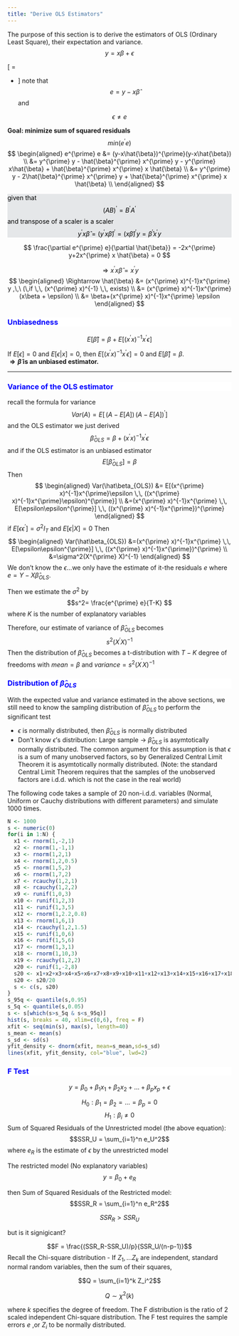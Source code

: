 ```yaml
---
title: "Derive OLS Estimators"
---
```

The purpose of this section is to derive the estimators of OLS (Ordinary Least Square), their expectation and variance.
$$ y = x\beta + \epsilon$$

\[
\begin{bmatrix}
y_{1}\\
y_{2}\\
\vdots\\
y_{T}
\end{bmatrix}=
\begin{bmatrix}
x_{1,1} & x_{1,2} & \dots & x_{1,K} \\
x_{2,1} & x_{2,2} & \dots & x_{2,K} \\
\vdots & \vdots & \ddots & \vdots \\
x_{T,1} & x_{T,2} & \dots & x_{T,K}
\end{bmatrix}
\begin{bmatrix}
\beta_{1}\\
\vdots\\
\beta_{K}
\end{bmatrix}+
\begin{bmatrix}
\epsilon_{1}\\
\epsilon_{2}\\
\vdots\\
\epsilon_{T}
\end{bmatrix}
\]
note that 
$$ e = y-x\hat{\beta} $$ and

$$\epsilon  \neq e$$

**Goal: minimize sum of squared residuals** 
$$ min(e^{\prime} e) $$
$$
\begin{aligned}
e^{\prime} e &=  (y-x\hat{\beta})^{\prime}(y-x\hat{\beta}) \\
&= y^{\prime} y - \hat{\beta}^{\prime} x^{\prime} y - y^{\prime} x\hat{\beta} + \hat{\beta}^{\prime} x^{\prime} x \hat{\beta} \\
&= y^{\prime} y - 2\hat{\beta}^{\prime} x^{\prime} y + \hat{\beta}^{\prime} x^{\prime} x \hat{\beta} \\
\end{aligned}
$$
<div style="background-color:#E5E7E9;color:black;matrixOperation:20px;">
given that
$$ (AB)^{\prime} = B^{\prime} A^{\prime} $$
and transpose of a scaler is a scaler
$$ y^{\prime} x \hat{\beta} = (y^{\prime} x \hat{\beta})^{\prime} = (x\hat{\beta})^{\prime} y = \hat{\beta}^{\prime} x^{\prime} y $$
</div>


$$ \frac{\partial e^{\prime} e}{\partial \hat{\beta}} = -2x^{\prime} y+2x^{\prime} x \hat{\beta} = 0 $$


$$ \Rightarrow x^{\prime} x \hat{\beta} = x^{\prime} y $$
$$ 
\begin{aligned}
\Rightarrow \hat{\beta} &= (x^{\prime} x)^{-1}x^{\prime} y ,\,\ (\,if \,\, (x^{\prime} x)^{-1} \,\, exists) \\
 &= (x^{\prime} x)^{-1}x^{\prime} (x\beta + \epsilon) \\
 &= \beta+(x^{\prime} x)^{-1}x^{\prime}  \epsilon 
 \end{aligned}
 $$
<div style="background-color:white;color:blue;matrixOperation:20px;">
### Unbiasedness
</div>

$$ E[ \hat{\beta}] = \beta + E[(x^{\prime} x)^{-1}x^{\prime} \epsilon]$$

If $E[\epsilon] =0$ and $E[\epsilon | x] = 0$, then $E[(x^{\prime} x)^{-1}x^{\prime} \epsilon] = 0$ and $E[ \hat{\beta}] = \beta$.   
**$\Rightarrow \hat{\beta}$ is an unbiased estimator.**

********
<div style="background-color:white;color:blue;matrixOperation:20px;">
### Variance of the OLS estimator
</div>
recall the formula for variance
$$Var(A) = E[\,(A-E[A])\, (A-E[A])^{\prime}]$$
and the OLS estimator we just derived
$$\hat\beta_{OLS} = \beta + (x^{\prime} x)^{-1}x^{\prime}  \epsilon$$
and if the OLS estimator is an unbiased estimator
$$E[\hat\beta_{OLS}] = \beta$$
Then
$$
\begin{aligned}
Var(\hat\beta_{OLS}) &= E[(x^{\prime} x)^{-1}x^{\prime}\epsilon \,\, ((x^{\prime} x)^{-1}x^{\prime}\epsilon)^{\prime}] \\
&=(x^{\prime} x)^{-1}x^{\prime} \,\, E[\epsilon\epsilon^{\prime}] \,\, ((x^{\prime} x)^{-1}x^{\prime})^{\prime}
\end{aligned}
$$
if $E[\epsilon\epsilon^{\prime}]=\sigma^2I_T$ and $E[\epsilon|X]=0$ Then
$$
\begin{aligned}
Var(\hat\beta_{OLS}) &=(x^{\prime} x)^{-1}x^{\prime} \,\, E[\epsilon\epsilon^{\prime}] \,\, ((x^{\prime} x)^{-1}x^{\prime})^{\prime} \\
&=\sigma^2(X^{\prime} X)^{-1}
\end{aligned}
$$
We don't know the $\epsilon$...we only have the estimate of it-the residuals $e$ where $e = Y-X\hat\beta_{OLS}$.

Then we estimate the $\sigma^2$ by
$$s^2= \frac{e^{\prime} e}{T-K} $$ 
where $K$ is the number of explanatory variables

Therefore, our estimate of variance of $\hat\beta_{OLS}$ becomes
$$s^2(X^{\prime} X)^{-1}$$
Then the distribution of $\hat\beta_{OLS}$ becomes a t-distribution with $T-K$ degree of freedoms with $mean = \beta$ and $variance = s^2(X^{^{\prime}} X)^{-1}$

<div style="background-color:white;color:blue;matrixOperation:20px;">
### Distribution of $\hat{\beta}_{OLS}$
</div>
With the expected value and variance estimated in the above sections, we still need to know the sampling distribution of $\hat{\beta}_{OLS}$ to perform the significant test

* $\epsilon$ is normally distributed, then $\hat{\beta}_{OLS}$ is normally distributed
* Don't know $\epsilon$'s distribution: Large sample -> $\hat{\beta}_{OLS}$ is asymtotically normally distributed. The common argument for this assumption is that $\epsilon$ is a sum of many unobserved factors, so by Generalized Central Limit Theorem it is asymtotically normally distributed. (Note: the standard Central Limit Theorem requires that the samples of the unobserved factors are i.d.d. which is not the case in the real world)

The following code takes a sample of 20 non-i.d.d. variables (Normal, Uniform or Cauchy distributions with different parameters) and simulate 1000 times.

```r
N <- 1000
s <- numeric(0)
for(i in 1:N) {
  x1 <- rnorm(1,-2,1)
  x2 <- rnorm(1,-1,1)
  x3 <- rnorm(1,2,1)
  x4 <- rnorm(1,2,0.5)
  x5 <- rnorm(1,5,2)
  x6 <- rnorm(1,7,2)
  x7 <- rcauchy(1,2,1)
  x8 <- rcauchy(1,2,2)
  x9 <- runif(1,0,3)
  x10 <- runif(1,2,3)
  x11 <- runif(1,3,5)
  x12 <- rnorm(1,2.2,0.8)
  x13 <- rnorm(1,6,1)
  x14 <- rcauchy(1,2,1.5)
  x15 <- runif(1,0,6)
  x16 <- runif(1,5,6)
  x17 <- rnorm(1,3,1)
  x18 <- rnorm(1,10,3)
  x19 <- rcauchy(1,2,2)
  x20 <- runif(1,-2,8)
  s20 <- x1+x2+x3+x4+x5+x6+x7+x8+x9+x10+x11+x12+x13+x14+x15+x16+x17+x18+x19+x20
  s20 <- s20/20
  s <- c(s, s20)
}
s_95q <- quantile(s,0.95)
s_5q <- quantile(s,0.05)
s <- s[which(s>s_5q & s<s_95q)]
hist(s, breaks = 40, xlim=c(0,6), freq = F)
xfit <- seq(min(s), max(s), length=40)
s_mean <- mean(s)
s_sd <- sd(s)
yfit_density <- dnorm(xfit, mean=s_mean,sd=s_sd)
lines(xfit, yfit_density, col="blue", lwd=2)
```

<div style="background-color:white;color:blue;matrixOperation:20px;">
### F Test
</div>

$$ y = \beta_0 + \beta_1x_1 + \beta_2x_2 + ...+ \beta_px_p + \epsilon$$

$$H_0: \beta_1=\beta_2 = ...= \beta_p = 0$$
$$H_1: \beta_i \neq 0$$
Sum of Squared Residuals of the Unrestricted model (the above equation):
$$SSR_U = \sum_{i=1}^n e_U^2$$
where $e_R$ is the estimate of $\epsilon$ by the unrestricted model

The restricted model (No explanatory variables)
$$y = \beta_0 + e_R$$

then Sum of Squared Residuals of the Restricted model:
$$SSR_R = \sum_{i=1}^n e_R^2$$


$$SSR_R > SSR_U$$

but is it signigicant?

$$F = \frac{(SSR_R-SSR_U)/p}{SSR_U/(n-p-1)}$$
Recall the Chi-square distribution - If $Z_1,...Z_k$ are independent, standard normal random variables, then the sum of their squares,

$$Q = \sum_{i=1}^k Z_i^2$$

$$Q \sim \chi^2(k)$$

where $k$ specifies the degree of freedom. The F distribution is the ratio of 2 scaled independent Chi-square distribution. The F test requires the sample errors $e$ ,or $Z_i$ to be normally distributed.




